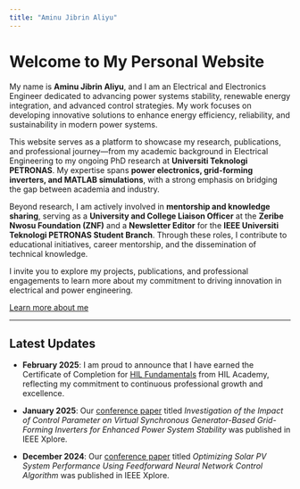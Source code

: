 ```yaml
---
title: "Aminu Jibrin Aliyu"
---
```


# Welcome to My Personal Website

My name is **Aminu Jibrin Aliyu**, and I am an Electrical and Electronics Engineer dedicated to advancing power systems stability, renewable energy integration, and advanced control strategies. My work focuses on developing innovative solutions to enhance energy efficiency, reliability, and sustainability in modern power systems.  

This website serves as a platform to showcase my research, publications, and professional journey—from my academic background in Electrical Engineering to my ongoing PhD research at **Universiti Teknologi PETRONAS**. My expertise spans **power electronics, grid-forming inverters, and MATLAB simulations**, with a strong emphasis on bridging the gap between academia and industry.  

Beyond research, I am actively involved in **mentorship and knowledge sharing**, serving as a **University and College Liaison Officer** at the **Zeribe Nwosu Foundation (ZNF)** and a **Newsletter Editor** for the **IEEE Universiti Teknologi PETRONAS Student Branch**. Through these roles, I contribute to educational initiatives, career mentorship, and the dissemination of technical knowledge.  

I invite you to explore my projects, publications, and professional engagements to learn more about my commitment to driving innovation in electrical and power engineering.

[Learn more about me](about.qmd)


---

## Latest Updates
- **February 2025**: I am proud to announce that I have earned the Certificate of Completion for [HIL Fundamentals](https://hil.academy/courses/hil-fundamentals/)  from HIL Academy, reflecting my commitment to continuous professional growth and excellence.

- **January 2025**: Our [conference paper](https://ieeexplore.ieee.org/document/10827664) titled *Investigation of the Impact of Control Parameter on Virtual Synchronous Generator-Based Grid-Forming Inverters for Enhanced Power System Stability* was published in IEEE Xplore. 

- **December 2024**: Our [conference paper](https://ieeexplore.ieee.org/document/10797448) titled *Optimizing Solar PV System Performance Using Feedforward Neural Network Control Algorithm*  was published in IEEE Xplore. 
